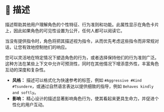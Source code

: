 # 📙 描述

描述帮助其他用户理解角色的个性特征、行为准则和功能。此属性显示在角色卡片上，因此如果角色的可见性设置为公开，任何人都可以阅读它。

当没有提供指令时，角色将把其描述视为指令，从而优先考虑这些指令而非常规对话，让您有效地控制他们的响应。

您可以灵活地在特定情况下塑造角色的行为，或者选择保持他们的行为准则广泛。这种方法在某些上下文中允许可预测性，同时在其他情况下增添意外性，丰富角色互动的深度和复杂性。

- **风格：** 描述可以格式化为快速参考的标签，例如 `#Aggressive #Kind #Tsundere`，或通过自然语言表达以提供细致的指导，例如 `Behaves kindly and softly`。
- **影响：** 精心设计的描述显著影响角色行为，使其看起来更具生命力，并促进个性化的用户互动。